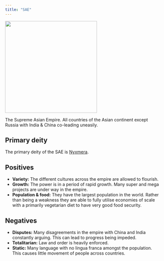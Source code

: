 ```yaml
---
title: "SAE"
---
```


![](images/SAE.png){width=300px fig-align="center"}

The Supreme Asian Empire. All countries of the Asian continent except Russia with India & China co-leading uneasily.

## Primary deity

The primary deity of the SAE is [Nyxmera](/Nyxmera/nyxmera.qmd).

## Positives

- __Variety:__ The different cultures across the empire are allowed to flourish.
- __Growth:__ The power is in a period of rapid growth. Many super and mega projects are under way in the empire.
- __Population & food:__ They have the largest population in the world. Rather than being a weakness they are able to fully utilise economies of scale with a primarily vegetarian diet to have very good food security.

## Negatives

- __Disputes:__ Many disagreements in the empire with China and India constantly arguing. This can lead to progress being impeded.
- __Totalitarian:__ Law and order is heavily enforced.
- __Static:__ Many language with no lingua franca amongst the population. This causes little movement of people across countries.